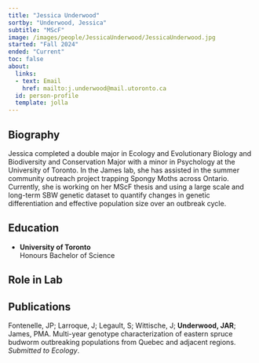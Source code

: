 ```yaml
---
title: "Jessica Underwood"
sortby: "Underwood, Jessica"
subtitle: "MScF"
image: /images/people/JessicaUnderwood/JessicaUnderwood.jpg
started: "Fall 2024"
ended: "Current"
toc: false
about:
  links:
  - text: Email
    href: mailto:j.underwood@mail.utoronto.ca
  id: person-profile
  template: jolla
---
```


::: {#person-profile}

:::
## Biography

Jessica completed a double major in Ecology and Evolutionary Biology and Biodiversity and Conservation Major with a minor in Psychology at the University of Toronto. In the James lab, she has assisted in the summer community outreach project trapping Spongy Moths across Ontario. Currently, she is working on her MScF thesis and using a large scale and long-term SBW genetic dataset to quantify changes in genetic differentiation and effective population size over an outbreak cycle.

## Education

-   **University of Toronto**<br /> Honours Bachelor of Science

## Role in Lab

## Publications

Fontenelle, JP; Larroque, J; Legault, S; Wittische, J; **Underwood, JAR**; James, PMA. Multi-year genotype characterization of eastern spruce budworm outbreaking populations from Quebec and adjacent regions. _Submitted to Ecology_.
